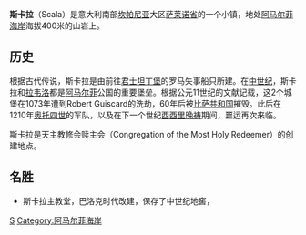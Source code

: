 {{unreferenced|time=2011-09-18T03:06:15+00:00}}
{{Infobox Italian comune
|  img_coa           = scala-Stemma.gif
|  official_name     = Comune di Scala
|  name=斯卡拉
|  region            = [[坎帕尼亚大区|坎帕尼亚大区]]
|  province          = [[薩萊諾省|薩萊諾省]] (SA)
|  elevation_m       = 
|  area_total_km2    = 13.86
|  population_as_of  = 2017年12月31日
|  population_total  = 1516
|  population_density_km2 = 109
|  coordinates       = {{coord|40|39|N|14|36|E|display=inline,title}}
|  frazioni          =
|  telephone         = 089
|  postalcode        = 84010
|  gentilic          =
|  saint             = [[羅馬的聖老楞佐|羅馬的聖老楞佐]]
|  day               = 8月10日
|  mayor             = 
|  website           = [http://www.comune.scala.sa.it www.comune.scala.sa.it]
}}
'''斯卡拉'''（Scala）是意大利南部[[坎帕尼亚|坎帕尼亚]]大区[[萨莱诺省|萨莱诺省]]的一个小镇，地处[[阿马尔菲海岸|阿马尔菲海岸]]海拔400米的山岩上。

== 历史 ==
根据古代传说，斯卡拉是由前往[[君士坦丁堡|君士坦丁堡]]的罗马失事船只所建。在[[中世纪|中世纪]]，斯卡拉和[[拉韦洛|拉韦洛]]都是[[阿马尔菲|阿马尔菲]]公国的重要堡垒。根据公元11世纪的文献记载，这2个城堡在1073年遭到Robert Guiscard的洗劫，60年后被[[比萨共和国|比萨共和国]]摧毁。此后在1210年[[奥托四世_(神圣罗马帝国)|奥托四世]]的军队，以及在下一个世纪[[西西里晚祷|西西里晚祷]]期间，噩运再次来临。

斯卡拉是天主教修会赎主会（Congregation of the Most Holy Redeemer）的创建地点。

== 名胜 ==
* 斯卡拉主教堂，巴洛克时代改建，保存了中世纪地窖，

{{薩萊諾省市鎮}}

{{Authority control}}
[[Category:萨莱诺省市镇|S]]
[[Category:阿马尔菲海岸|Category:阿马尔菲海岸]]